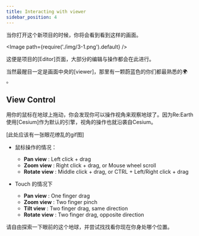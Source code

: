 ```yaml
---
title: Interacting with viewer
sidebar_position: 4
---
```


当你打开这个新项目的时候，你将会看到看到这样的画面。

<Image path={require('./img/3-1.png').default} />

这便是项目的[Editor]页面，大部分的编辑与操作都会在此进行。

当然最醒目一定是画面中央的[viewer]，那里有一颗蔚蓝色的你们都最熟悉的🌍 。

## View Control

用你的鼠标在地球上拖动，你会发现你可以操作视角来观察地球了。因为Re:Earth使用[Cesium]作为默认的引擎，视角的操作也就沿袭自Cesium。

[此处应该有一张眼花缭乱的gif图]

- 鼠标操作的情况：
  - **Pan view** : Left click + drag
  - **Zoom view** : Right click + drag, or Mouse wheel scroll
  - **Rotate view** : Middle click + drag, or CTRL + Left/Right click + drag

- Touch 的情况下
  - **Pan view** : One finger drag
  - **Zoom view** : Two finger pinch
  - **Tilt view** : Two finger drag, same direction
  - **Rotate view** : Two finger drag, opposite direction

请自由探索一下眼前的这个地球，并尝试找找看你现在你身处哪个位置。
